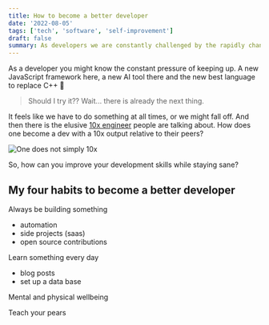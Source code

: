 ```yaml
---
title: How to become a better developer
date: '2022-08-05'
tags: ['tech', 'software', 'self-improvement']
draft: false
summary: As developers we are constantly challenged by the rapidly changing environment. Here are four tips to level up as a developer.
---
```


As a developer you might know the constant pressure of keeping up. A new JavaScript framework here,
a new AI tool there and the new best language to replace C++ 👀

> Should I try it?? Wait... there is already the next thing.

It feels like we have to do something at all times, or we might fall off. And then there is the
elusive [10x engineer](https://www.7pace.com/blog/10x-engineers#:~:text=The%20concept%20of%20a%2010X,their%20job%20than%20their%20peers.)
people are talking about. How does one become a dev with a 10x output relative to their peers?

<Image
  alt="One does not simply 10x"
  src="/static/img/blog/one-does-not-simply-10x.jpeg"
  sizes="40vw"
  width={0}
  height={0}
  className="w-full h-auto"
/>

So, how can you improve your development skills while staying sane?

## My four habits to become a better developer

Always be building something
- automation
- side projects (saas)
- open source contributions

Learn something every day
- blog posts
- set up a data base

Mental and physical wellbeing

Teach your pears